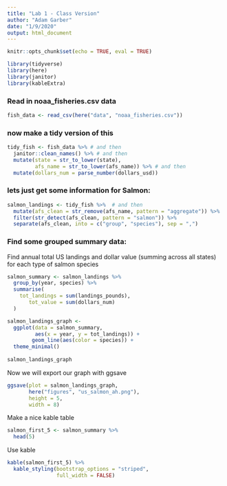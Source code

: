 ```yaml
---
title: "Lab 1 - Class Version"
author: "Adam Garber"
date: "1/9/2020"
output: html_document
---
```


```r
knitr::opts_chunk$set(echo = TRUE, eval = TRUE)
```

```r

library(tidyverse)
library(here)
library(janitor)
library(kableExtra)


```

### Read in noaa_fisheries.csv data

```r

fish_data <- read_csv(here("data", "noaa_fisheries.csv"))

```

### now make a tidy version of this

```r

tidy_fish <- fish_data %>% # and then 
  janitor::clean_names() %>% # and then
  mutate(state = str_to_lower(state),
         afs_name = str_to_lower(afs_name)) %>% # and then 
  mutate(dollars_num = parse_number(dollars_usd))

```

### lets just get some information for Salmon:

```r

salmon_landings <- tidy_fish %>%  # and then 
  mutate(afs_clean = str_remove(afs_name, pattern = "aggregate")) %>% 
  filter(str_detect(afs_clean, pattern = "salmon")) %>% 
  separate(afs_clean, into = c("group", "species"), sep = ",")

```

### Find some grouped summary data: 

Find annual total US landings and dollar value (summing across all states) for each type of salmon species

```r

salmon_summary <- salmon_landings %>% 
  group_by(year, species) %>% 
  summarise(
    tot_landings = sum(landings_pounds), 
       tot_value = sum(dollars_num)
  )

```


```r

salmon_landings_graph <- 
  ggplot(data = salmon_summary,
         aes(x = year, y = tot_landings)) +
        geom_line(aes(color = species)) +
  theme_minimal()
                                
salmon_landings_graph


```

Now we will export our graph with ggsave

```r

ggsave(plot = salmon_landings_graph,
       here("figures", "us_salmon_ah.png"), 
       height = 5, 
       width = 8)

```

Make a nice kable table 

```r

salmon_first_5 <- salmon_summary %>% 
  head(5) 

```

Use kable

```r

kable(salmon_first_5) %>% 
  kable_styling(bootstrap_options = "striped",
                full_width = FALSE)

```

```r



```

```r



```













